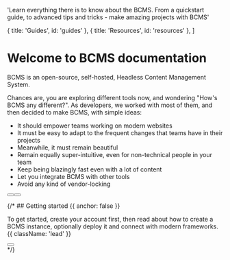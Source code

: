
  'Learn everything there is to know about the BCMS. From a quickstart guide, to advanced tips and tricks - make amazing projects with BCMS'

  { title: 'Guides', id: 'guides' },
  { title: 'Resources', id: 'resources' },
]

# Welcome to BCMS documentation

BCMS is an open-source, self-hosted, Headless Content Management System.

Chances are, you are exploring different tools now, and wondering "How's BCMS any different?".
As developers, we worked with most of them, and then decided to make BCMS, with simple ideas:
- It should empower teams working on modern websites
- It must be easy to adapt to the frequent changes that teams have in their projects
- Meanwhile, it must remain beautiful
- Remain equally super-intuitive, even for non-technical people in your team
- Keep being blazingly fast even with a lot of content
- Let you integrate BCMS with other tools
- Avoid any kind of vendor-locking


<div className="not-prose mb-16 mt-6 flex gap-3">
  <Button href="/quickstart" arrow="right" children="Quickstart" />
  <Button href="/integrations" variant="outline" children="Explore Integrations" />
</div>

{/* ## Getting started {{ anchor: false }}

To get started, create your account first, then read about how to create a BCMS instance, optionally deploy it and connect with modern frameworks. {{ className: 'lead' }}

<div className="not-prose">
  <Button
    href="https://cloud.thebcms.com/"
    variant="text"
    arrow="right"
    children="Create your account"
  />
</div> */}

<Guides />

<Resources />
